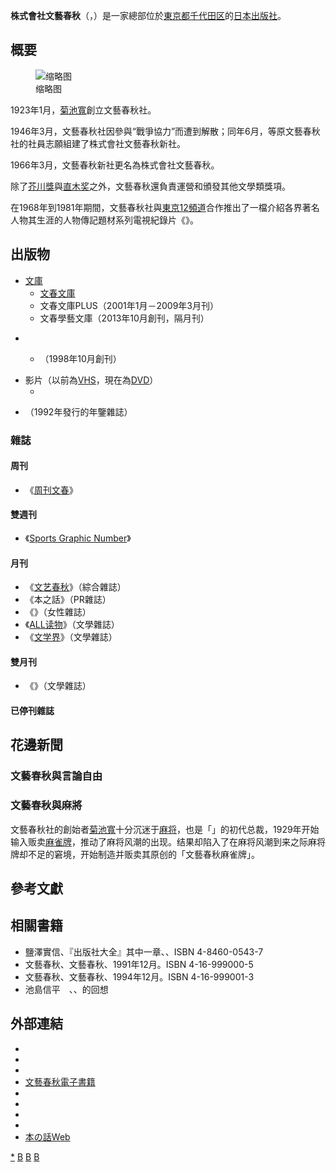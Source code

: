{{About|日本的出版社|同名雜誌|文藝春秋 (雜誌)}}

{{Infobox company
| name = 株式會社文藝春秋
| name_en = Bungeishunju Ltd.
| logo = Bunshun logo.png
| logo_size = 85px
| logo_caption = 株式會社文藝春秋標誌
| image = Bungei Shunju (head office 1).jpg          
| image_size = 300px
| image_caption = 株式會社文藝春秋新館
| type = [[私人公司|私人公司]]
| native_name = 株式会社文藝春秋
| native_name_lang = ja
| other_name = 文春
| foundation = 1923年1月
| location = [[日本|日本]][[東京都|東京都]][[千代田區|千代田区]]<br />[[紀尾井町|紀尾井町]]3番23号
| area_served = {{JPN}}
| founder = [[菊池寬|菊池寬]]
| key_people = {{Link-ja|松井清人|松井清人}}<small>（[[代表董事|代表取締役]][[總裁|社長]]）</small>
| industry = [[新聞業|新聞業]]、[[出版社|出版業]]
| services = [[雜誌|雜誌]]、[[單行本|單行本]]的發行；<br />{{Link-ja|新書本|新書|新書}}、[[文庫|文庫]]、{{tsl|ja|全集||全集}}的刊行
| revenue = 256億{{tsl|ja|日元||日元}}<small>（2012年3月期）</small><ref name="nikkei20130628">{{Cite news|title =第55期決算広告|newspaper = [[日本經濟新聞|日本經濟新聞]]|date =2013-06-28|accessdate=2013-06-29}} 2013年6月29日閲覧</ref>
| net_income = 6.28億日元<small>（2012年3月期）</small><ref name="nikkei20130628"/>
| assets = 308.85億日元<small>（2012年3月期）</small><ref name="nikkei20130628"/>
| equity = 260.02億日元<small>（2012年3月期）</small><ref name="nikkei20130628"/>
| num_employees = 350<ref name="bunshun">{{cite web|author1=文藝春秋|title=文藝春秋·會社概要|url=http://www.bunshun.co.jp/company/profile.html|website=文藝春秋官網|publisher=株式會社文藝春秋|accessdate=2017-05-01|archive-url=https://web.archive.org/web/20180121125752/http://www.bunshun.co.jp/company/profile.html|archive-date=2018-01-21|dead-url=yes}}</ref>
| num_employees_year = 2015年10月1日
| homepage = {{URL|www.bunshun.co.jp}}
| capital = 1.44億日元<ref name="bunshun" />
| accounting_period = 每年3月
}}

'''株式會社文藝春秋'''（{{Lang-ja|'''株式會社文藝春秋'''}}，{{Lang-en|'''Bungeishunju Ltd.'''}}）是一家總部位於[[東京都|東京都]][[千代田區|千代田区]]的[[日本|日本]][[出版社|出版社]]。

== 概要 ==
[[File:Bungei_Shunju_(head_office_3).jpg|缩略图]]

1923年1月，[[菊池寬|菊池寬]]創立文藝春秋社。

1946年3月，文藝春秋社因參與“戰爭協力”而遭到解散；同年6月，{{Link-ja|佐佐木茂索|佐佐木茂索}}等原文藝春秋社的社員志願組建了株式會社文藝春秋新社。

1966年3月，文藝春秋新社更名為株式會社文藝春秋。

除了[[芥川龍之介獎|芥川獎]]與[[直木奖|直木奖]]之外，文藝春秋還負責運營和頒發其他文學類獎項。

在1968年到1981年期間，文藝春秋社與[[東京電視台|東京12頻道]]合作推出了一檔介紹各界著名人物其生涯的人物傳記題材系列電視紀錄片《{{Link-ja|有歷史的人|人に歴史あり}}》。

== 出版物 ==
* [[文庫|文庫]]
** [[文春文庫|文春文庫]]
** 文春文庫PLUS（2001年1月－2009年3月刊）
** 文春學藝文庫（2013年10月創刊，隔月刊）

* {{Link-ja|新書本|新書|新書}}
** {{Link-ja|文春新書|文春新書}}（1998年10月創刊）

* 影片（以前為[[VHS|VHS]]，現在為[[數位多功能影音光碟|DVD]]）
** {{Link-ja|熱鬥！日本系列|熱闘!日本シリーズ}}

* {{Link-ja|日本的論點|日本の論点}}（1992年發行的年鑒雜誌）

=== 雜誌 ===
==== 周刊 ====
* 《[[周刊文春|周刊文春]]》

==== 雙週刊 ====
* 《[[Sports_Graphic_Number|Sports Graphic Number]]》

==== 月刊 ====
* 《[[文藝春秋_(雜誌)|文艺春秋]]》（綜合雜誌）
* 《本之話》（PR雜誌）
* 《{{Link-ja|CREA (雜誌)|CREA (雜誌)|CREA}}》（女性雜誌）
* 《[[ALL读物|ALL读物]]》（文學雜誌）
* 《[[文学界|文学界]]》（文學雜誌）

==== 雙月刊 ====
* 《{{Link-ja|文藝春秋別冊|別册文藝春秋}}》（文學雜誌）

==== 已停刊雜誌 ====

== 花邊新聞 ==
=== 文藝春秋與言論自由 ===

=== 文藝春秋與麻將 ===
文藝春秋社的創始者[[菊池寬|菊池寬]]十分沉迷于[[麻将|麻将]]，也是「{{tsl|ja|日本麻雀連盟||日本麻雀連盟}}」的初代总裁，1929年开始输入贩卖[[麻雀牌|麻雀牌]]，推动了麻将风潮的出现。结果却陷入了在麻将风潮到来之际麻将牌却不足的窘境，开始制造并贩卖其原创的「文藝春秋麻雀牌」。

== 參考文獻 ==
{{Reflist|30em}}
==相關書籍==
* 鹽澤實信{{lang|ja|「文藝春秋-菊池寛の志に生きる」}}、『出版社大全』其中一章、{{tsl|ja|論創社||論創社}}、ISBN 4-8460-0543-7
* 文藝春秋{{lang|ja|『文藝春秋七十年史-本篇』}}、文藝春秋、1991年12月。ISBN 4-16-999000-5
* 文藝春秋{{lang|ja|『文藝春秋七十年史-資料篇』}}、文藝春秋、1994年12月。ISBN 4-16-999001-3
* 池島信平{{lang|ja|『雑誌記者』}}{{tsl|ja|中公文庫||中公文庫}}　{{tsl|ja|戦前||戰前}}、{{tsl|ja|戦中||戰中}}、{{tsl|ja|占領期||占領期}}的回想

== 外部連結 ==
{{Portal|日本|文學}}

* {{Official|www.bunshun.co.jp/}}
* {{Facebook|bunshun|文藝春秋出版局}}
* {{Twitter|bunshun_hceigyo|文藝春秋書籍営業部}}
* [https://web.archive.org/web/20160605215530/http://www.bunshunplaza.com/ 文藝春秋電子書籍]
* {{Facebook|bunshun.denshi|文藝春秋電子書籍}}
* {{Twitter|bun_den|☆文藝春秋 電子書籍☆}}
* {{Instagram|bunshun_ebook|文藝春秋 電子書籍編集部}}
* {{Instagram|bunshun.pr|文藝春秋プロモーション部}}
* [https://web.archive.org/web/20170119100414/http://hon.bunshun.jp/ 本の話Web]

{{文艺春秋}}
{{Authority control}}
[[Category:文藝春秋|*]]
[[Category:日本出版社|B]]
[[Category:千代田區公司|B]]
[[Category:1946年成立的公司|B]]